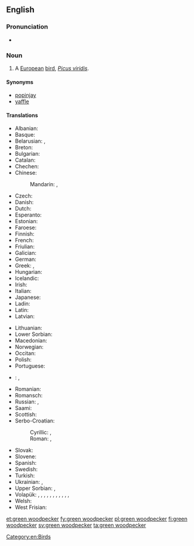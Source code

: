 {{wikipedia}}
==English==

===Pronunciation===
* {{a|US}} {{IPA|/ɡɹinˈwʊdpɛkə(ɹ)/}}

===Noun===
{{en-noun|head=[[green]] [[woodpecker]]}}

# A [[European]] [[bird]], ''[[Picus viridis]]''.

====Synonyms====
* [[popinjay]]
* [[yaffle]]

====Translations====
{{trans-top|''Picus viridis''}}
* Albanian: {{t|sq|qukapiku i gjelbër}}
* Basque: {{t|eu|okil berde}}
* Belarusian: {{t|be|зялены дзяцел|m|tr=zjaljóny dzjácjel|sc=Cyrl}}, {{t|be|жаўна|f|tr=žaŭná|sc=Cyrl}}
* Breton: {{t|br|kazeg-koad}}
* Bulgarian: {{t|bg|зелен кълвач|m|tr=zelen kǎlvač|sc=Cyrl}}
* Catalan: {{t|ca|picot verd}}
* Chechen: {{tø|ce|баьццара хенакIур}}
* Chinese:
*: Mandarin: {{t|cmn|綠啄木鳥|sc=Hani}}, {{t|cmn|绿啄木鸟|tr=lǜ zhuómùniǎo|sc=Hani}}
* Czech: {{t|cs|žluna}}
* Danish: {{t-|da|grønspætte}}
* Dutch: {{t|nl|groene specht|m}}
* Esperanto: {{t|eo|verda pego}}
* Estonian: {{t|et|roherähn meltsas}}
* Faroese: {{t-|fo|spónspæta}}
* Finnish: {{t+|fi|vihertikka}}
* French: {{t+|fr|pic vert|m}}
* Friulian: {{t|fur|pic vert}}
* Galician: {{t|gl|petos}}
* German: {{t+|de|Grünspecht|m}}
* Greek: {{t|el|πρασινοτσικλιτάρα|sc=Grek}}, {{t|el|πρασινοτσικλιτήρα|sc=Grek}}
* Hungarian: {{t-|hu|zöld küllő}}
* Icelandic: {{t+|is|grænspæta}}
* Irish: {{t|ga|cnagaire glas}}
* Italian: {{t+|it|picchio verde|m}}
* Japanese: {{t|ja|ヨーロッパアオゲラ|tr=yōroppa aogera|sc=Jpan}}
* Ladin: {{t|lld|becalen vert}}
* Latin: {{t|la|Picus viridis|m}}
* Latvian: {{t|lv|zaļā dzilna}}
{{trans-mid}}
* Lithuanian: {{t|lt|žalioji meleta}}
* Lower Sorbian: {{t|dsb|zeleny źiśelc|m}}
* Macedonian: {{t|mk|зелен клукаjдрвец|tr=zelen klukajdrvec|sc=Cyrl}}
* Norwegian: {{t-|no|grønnspett}}
* Occitan: {{t|oc|pic verd}}
* Polish: {{t|pl|dzięcioł zielony|m}}
* Portuguese: {{t|pt|peto verde}}
* {{ttbc|rom}}: {{t|rom|zeleno-chuplitari|m|f}}, {{t|rom|zeleni-chuplitarka}}
* Romanian: {{t|ro|ghionoaia verde}}
* Romansch: {{t|rm|pitgalain verd}}
* Russian: {{t-|ru|зелёный дятел|m|tr=zeljónyj djátel}}, {{t|ru|желна|f|tr=želná|sc=Cyrl}}
* Saami: {{tø|sia|ruonáčáihni}}
* Scottish: {{t|gd|cnag ghlas}}
* Serbo-Croatian:
*: Cyrillic: {{t|sh|зелена жуња|f}}, {{t|sh|зелена жуна|f}}
*: Roman: {{t|sh|zelena žunja|f}}, {{t|sh|zelena žuna|f}}
* Slovak: {{t|sk|žlna zelená|f}}
* Slovene: {{t+|sl|zelena žolna}}
* Spanish: {{t|es|pito real|m}}
* Swedish: {{t+|sv|gröngöling}}
* Turkish: {{t+|tr|yeşil ağaçkakan}}
* Ukrainian: {{t|uk|зелений дятел|tr=zеlényj djátеl|sc=Cyrl}}, {{t|uk|жовна|f|tr=žovná|sc=Cyrl}}
* Upper Sorbian: {{t|hsb|žołma}}, {{t|hsb|zeleny dypornak}}
* Volapük: {{qualifier|♂♀}} {{t-|vo|grünapikit}}, {{qualifier|♂}} {{t-|vo|grünahipikit}}, {{qualifier|♀}} {{t-|vo|grünajipikit}}, {{qualifier|♂♀ offspring, young}} {{t-|vo|grünapikitül}}, {{qualifier|♂ offspring}} {{t-|vo|grünahipikitül}}, {{qualifier|♀ offspring}} {{t-|vo|grünajipikitül}}, {{qualifier|♂♀}} {{t-|vo|pikit grünik}}, {{qualifier|♂}} {{t-|vo|hipikit grünik}}, {{qualifier|♀}} {{t-|vo|jipikit grünik}}, {{qualifier|♂♀ offspring, young}} {{t-|vo|pikitül grünik}}, {{qualifier|♂ offspring}} {{t-|vo|hipikitül grünik}}, {{qualifier|♀ offspring}} {{t-|vo|jipikitül grünik}}
* Welsh: {{t|cy|cnocell werdd}}
* West Frisian: {{t|fy|griene spjocht}}
{{trans-bottom}}

[[Category:en:Birds]]

[[et:green woodpecker]]
[[fy:green woodpecker]]
[[pl:green woodpecker]]
[[fi:green woodpecker]]
[[sv:green woodpecker]]
[[ta:green woodpecker]]